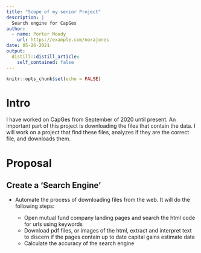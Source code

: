 ```yaml
---
title: "Scope of my senior Project"
description: |
  Search engine for CapGes
author:
  - name: Porter Moody
    url: https://example.com/norajones
date: 05-26-2021
output:
  distill::distill_article:
    self_contained: false
---
```



```r
knitr::opts_chunk$set(echo = FALSE)
```

# Intro

I have worked on CapGes from September of 2020 until present. An important part of this project is downloading the files that contain the data. I will work on a project that find these files, analyzes if they are the correct file, and downloads them.


# Proposal

## Create a 'Search Engine' 
- Automate the process of downloading files from the web. It will do the following steps:

  - Open mutual fund company landing pages and search the html code for urls using keywords
  - Download pdf files, or images of the html, extract and interpret text to discern if the pages contain up to date capital gains estimate data
  - Calculate the accuracy of the search engine
























